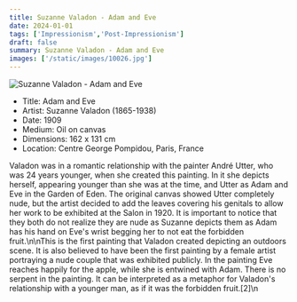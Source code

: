 ```yaml
---
title: Suzanne Valadon - Adam and Eve
date: 2024-01-01
tags: ['Impressionism','Post-Impressionism']
draft: false
summary: Suzanne Valadon - Adam and Eve
images: ['/static/images/10026.jpg']
---
```


![Suzanne Valadon - Adam and Eve](/static/images/10026.jpg)

* Title: Adam and Eve
* Artist: Suzanne Valadon (1865-1938)
* Date: 1909
* Medium: Oil on canvas
* Dimensions: 162 x 131 cm
* Location: Centre George Pompidou, Paris, France

Valadon was in a romantic relationship with the painter André Utter, who was 24 years younger, when she created this painting. In it she depicts herself, appearing younger than she was at the time, and Utter as Adam and Eve in the Garden of Eden. The original canvas showed Utter completely nude, but the artist decided to add the leaves covering his genitals to allow her work to be exhibited at the Salon in 1920. It is important to notice that they both do not realize they are nude as Suzanne depicts them as Adam has his hand on Eve's wrist begging her to not eat the forbidden fruit.\n\nThis is the first painting that Valadon created depicting an outdoors scene. It is also believed to have been the first painting by a female artist portraying a nude couple that was exhibited publicly. In the painting Eve reaches happily for the apple, while she is entwined with Adam. There is no serpent in the painting. It can be interpreted as a metaphor for Valadon's relationship with a younger man, as if it was the forbidden fruit.[2]\n
